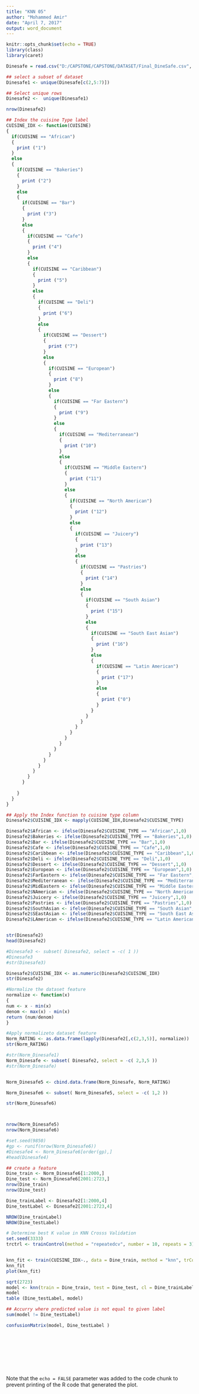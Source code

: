 ```yaml
---
title: "KNN 05"
author: "Mohammed Amir"
date: "April 7, 2017"
output: word_document
---
```


```r
knitr::opts_chunk$set(echo = TRUE)
library(class)
library(caret)
```


```r
Dinesafe = read.csv("D:/CAPSTONE/CAPSTONE/DATASET/Final_DineSafe.csv", na.strings='NULL')


```

```r
## select a subset of dataset
Dinesafe1 <- unique(Dinesafe[c(2,5:7)])

## Select unique rows
Dinesafe2 <-  unique(Dinesafe1)

nrow(Dinesafe2)

```

```r
## Index the cuisine Type label
CUISINE_IDX <- function(CUISINE)
{
  if(CUISINE == "African")
  {
    print ("1")
  }
  else
  {
    if(CUISINE == "Bakeries")
    {
      print ("2")  
    }
    else
    {
      if(CUISINE == "Bar")
      {
        print ("3")  
      }
      else
      {
        if(CUISINE == "Cafe")
        {
          print ("4")  
        }
        else
        {
          if(CUISINE == "Caribbean")
          {
            print ("5")  
          }
          else
          {
            if(CUISINE == "Deli")
            {
              print ("6")  
            }
            else
            {
              if(CUISINE == "Dessert")
              {
                print ("7")  
              }
              else
              {
                if(CUISINE == "European")
                {
                  print ("8")  
                }
                else
                {
                  if(CUISINE == "Far Eastern")
                  {
                    print ("9")  
                  }
                  else
                  {
                    if(CUISINE == "Mediterranean")
                    {
                      print ("10")  
                    }
                    else
                    {
                      if(CUISINE == "Middle Eastern")
                      {
                        print ("11")  
                      }
                      else
                      {
                        if(CUISINE == "North American")
                        {
                          print ("12")  
                        }
                        else
                        {
                          if(CUISINE == "Juicery")
                          {
                            print ("13")  
                          }
                          else
                          {
                            if(CUISINE == "Pastries")
                            {
                              print ("14")  
                            }
                            else
                            {
                              if(CUISINE == "South Asian")
                              {
                                print ("15")  
                              }
                              else
                              {
                                if(CUISINE == "South East Asian")
                                {
                                  print ("16")  
                                }
                                else
                                {
                                  if(CUISINE == "Latin American")
                                  {
                                    print ("17")  
                                  }
                                  else
                                  {
                                    print ("0")
                                  }
                                }
                              }
                            }
                          }
                        }
                      }
                    }
                  }
                }
              }
            }
          }
        }
      }
      
    }
  }
}

## Apply the Index function to cuisine type column
Dinesafe2$CUISINE_IDX <- mapply(CUISINE_IDX,Dinesafe2$CUISINE_TYPE)

```


```r
Dinesafe2$African <- ifelse(Dinesafe2$CUISINE_TYPE == "African",1,0)
Dinesafe2$Bakeries <- ifelse(Dinesafe2$CUISINE_TYPE == "Bakeries",1,0)
Dinesafe2$Bar <- ifelse(Dinesafe2$CUISINE_TYPE == "Bar",1,0)
Dinesafe2$Cafe <- ifelse(Dinesafe2$CUISINE_TYPE == "Cafe",1,0)
Dinesafe2$Caribbean <- ifelse(Dinesafe2$CUISINE_TYPE == "Caribbean",1,0)
Dinesafe2$Deli <- ifelse(Dinesafe2$CUISINE_TYPE == "Deli",1,0)
Dinesafe2$Dessert <- ifelse(Dinesafe2$CUISINE_TYPE == "Dessert",1,0)
Dinesafe2$European <- ifelse(Dinesafe2$CUISINE_TYPE == "European",1,0)
Dinesafe2$FarEastern <- ifelse(Dinesafe2$CUISINE_TYPE == "Far Eastern",1,0)
Dinesafe2$Mediterranean <- ifelse(Dinesafe2$CUISINE_TYPE == "Mediterranean",1,0)
Dinesafe2$MidEastern <- ifelse(Dinesafe2$CUISINE_TYPE == "Middle Eastern",1,0)
Dinesafe2$NAmerican <- ifelse(Dinesafe2$CUISINE_TYPE == "North American",1,0)
Dinesafe2$Juicery <- ifelse(Dinesafe2$CUISINE_TYPE == "Juicery",1,0)
Dinesafe2$Pastries <- ifelse(Dinesafe2$CUISINE_TYPE == "Pastries",1,0)
Dinesafe2$SouthAsian <- ifelse(Dinesafe2$CUISINE_TYPE == "South Asian",1,0)
Dinesafe2$SEastAsian <- ifelse(Dinesafe2$CUISINE_TYPE == "South East Asian",1,0)
Dinesafe2$LAmerican <- ifelse(Dinesafe2$CUISINE_TYPE == "Latin American",1,0)



```


```r

str(Dinesafe2)
head(Dinesafe2)
```


```r
#Dinesafe3 <- subset( Dinesafe2, select = -c( 1 ))
#Dinesafe3
#str(Dinesafe3)

Dinesafe2$CUISINE_IDX <- as.numeric(Dinesafe2$CUISINE_IDX)
str(Dinesafe2)

```

```r

#Normalize the dataset feature
normalize <- function(x)
{
num <- x - min(x)
denom <- max(x) - min(x)
return (num/denom)
}

```


```r
#Apply normalizeto dataset feature
Norm_RATING <- as.data.frame(lapply(Dinesafe2[,c(2,3,5)], normalize))
str(Norm_RATING)

```



```r

#str(Norm_Dinesafe1)
Norm_Dinesafe <- subset( Dinesafe2, select = -c( 2,3,5 ))
#str(Norm_Dinesafe)


Norm_Dinesafe5 <- cbind.data.frame(Norm_Dinesafe, Norm_RATING)

```


```r

Norm_Dinesafe6 <- subset( Norm_Dinesafe5, select = -c( 1,2 ))

str(Norm_Dinesafe6)




```


```r
nrow(Norm_Dinesafe5)
nrow(Norm_Dinesafe6)

#set.seed(9850)
#gp <- runif(nrow(Norm_Dinesafe6))
#Dinesafe4 <- Norm_Dinesafe6[order(gp),]
#head(Dinesafe4)
```


```r
## create a feature
Dine_train <- Norm_Dinesafe6[1:2000,]
Dine_test <- Norm_Dinesafe6[2001:2723,]
nrow(Dine_train)
nrow(Dine_test)

```


```r


Dine_trainLabel <- Dinesafe2[1:2000,4]
Dine_testLabel <- Dinesafe2[2001:2723,4]

NROW(Dine_trainLabel)
NROW(Dine_testLabel)

```

```r
# Determine best K value in KNN Crosss Validation
set.seed(3333)
trctrl <- trainControl(method = "repeatedcv", number = 10, repeats = 3)


knn_fit <- train(CUISINE_IDX~., data = Dine_train, method = "knn", trControl=trctrl, preProcess = c("center", "scale"),tuneLength = 10)
knn_fit
plot(knn_fit)

```


```r
sqrt(2723)
model <- knn(train = Dine_train, test = Dine_test, cl = Dine_trainLabel, k = 5)
model
table (Dine_testLabel, model)

```


```r
## Accurry where predicted value is not equal to given label
sum(model != Dine_testLabel)

```



```r

confusionMatrix(model, Dine_testLabel )

```



```r



```


```r



```


```r

```

```r

```

```r

```

```r

```


```r

```



```r

```

Note that the `echo = FALSE` parameter was added to the code chunk to prevent printing of the R code that generated the plot.
